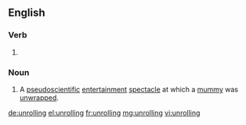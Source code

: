 
==English==

===Verb===
{{head|en|present participle}}

# {{present participle of|unroll|lang=en|nocat=1}}

===Noun===
{{en-noun}}

# {{cx|historical|lang=en}} A [[pseudoscientific]] [[entertainment]] [[spectacle]] at which a [[mummy]] was [[unwrap]]ped.

[[de:unrolling]]
[[el:unrolling]]
[[fr:unrolling]]
[[mg:unrolling]]
[[vi:unrolling]]